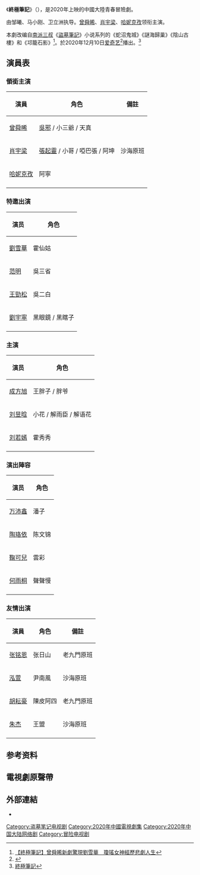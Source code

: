 {{About|改编自小说《盜墓筆記》的網絡劇|原著及其所有衍生作品的介绍|盜墓筆記}}{{Infobox Television
| show_name = 終極筆記
| original_name = Ultimate Note
| image = 文件:终极笔记.PNG
| caption = 爱奇艺海报
| show_name_2 = 
| genre = 冒險
| format = 
| based_on = 
| developer = 
| writer = 田良良、张鸢盎
| director = 邹曦、马小刚、卫立洲
| creative_director = 
| presenter = 
| starring = [[曾舜晞|曾舜晞]]、[[肖宇梁|肖宇梁]]、[[哈妮克孜|哈妮克孜]]、[[劉宇寧|劉宇寧]]、[[成方旭|成方旭]]、[[劉昱晗|劉昱晗]]
| judges = 
| voices = 
| narrated = 
| theme_music_composer = 
| opentheme = 
| endtheme = 
| interlude = 
| composer = 
| country = {{CHN}}
| language = [[普通話|普通話]]
| slogan = 
| num_episodes = 36
| list_episodes = 
| executive_producer = 
| supervising_producer = 王晓晖
| produce_year = 
| producer = 
| program_presenter = 龚宇
| senior_producer = 
| editor = 
| location = 
| cinematography = 
| camera = [[單鏡頭模式|單鏡頭模式]]
| runtime = 45分鐘
| company = 
| channel = [[愛奇藝|愛奇藝]]
| picture_format = 
| audio_format = [[立體聲|立體聲]]
| first_run = {{CHN}}
| first_aired = {{Nowrap begin}}{{start date|2020|12|10}}
| last_aired = {{end date|2021|1|1}}
| channel_1 = 
| picture_format_1 = 
| audio_format_1 = 
| first_run_1 = 
| first_aired_1 = 
| last_aired_1 = =
| status = 
| related = [[盜墓筆記_(電視劇)|盜墓筆記]]<br>[[盗墓笔记_(电影)|盗墓笔记 (电影)]]<br>[[沙海_(網絡劇)|沙海]]<br>[[怒海潛沙&秦嶺神樹|怒海潛沙&秦嶺神樹]]<br>[[重啟之極海聽雷|重啟之極海聽雷]]
| website = 
| production_website = 
| imdb_id = 
}}
《'''終極筆記'''》（{{lang-en|Ultimate Note}}），是2020年上映的中國大陸青春冒險劇。

由邹曦、马小刚、卫立洲执导。[[曾舜晞|曾舜晞]]、[[肖宇梁|肖宇梁]]、[[哈妮克孜|哈妮克孜]]领衔主演。


本劇改编自[[南派三叔|南派三叔]]《[[盜墓筆記|盜墓筆記]]》小说系列的《蛇沼鬼城》《謎海歸巢》《陰山古樓》和《邛籠石影》<ref>[https://www.hk01.com/即時娛樂/559163/   【終極筆記】曾舜晞新劇驚現劉雪華　瓊瑤女神經歷悲劇人生]</ref>。於2020年12月10日[[爱奇艺|爱奇艺]]<ref>{{Cite web |url=https://k.sina.com.cn/article_1270284544_4bb7010000100zbzg.html?from=ent&subch=film |title=《终极笔记》定档，大眼吴邪曾舜晞，范明和王劲松等老戏骨加盟 |access-date=2020-12-09 |archive-date=2021-01-10 |archive-url=https://web.archive.org/web/20210110144246/https://k.sina.com.cn/article_1270284544_4bb7010000100zbzg.html?from=ent&subch=film |dead-url=no }}</ref>播出。<ref>[https://www.iq.com/album/16v26o48msp  終極筆記]</ref>

== 演員表 ==
=== 領銜主演 ===
{| class="wikitable"
|+
!演員!!角色!!備註
|-
|[[曾舜晞|曾舜晞]]|| [[吳邪|吳邪]] / 小三爺 / 天真 ||
|-
|[[肖宇梁|肖宇梁]]||[[張起靈|張起靈]] / 小哥 / 啞巴張 / 阿坤||沙海原班
|-
|[[哈妮克孜|哈妮克孜]]||阿寧||
|-
|}

=== 特邀出演 ===
{| class="wikitable"
|+
!演员!!角色
|-
|[[劉雪華|劉雪華]]|| 霍仙姑
|-
|[[范明_(演员)|范明]]|| 吳三省
|-
|[[王劲松_(江苏)|王勁松]]|| 吳二白 
|-
|[[劉宇寧|劉宇寧]]|| 黑眼鏡 / 黑瞎子
|-
|}

=== 主演 ===
{| class="wikitable"
|+
!演员!!角色
|-
|[[成方旭|成方旭]]||王胖子  /  胖爷
|-
|[[刘昱晗|刘昱晗]]||  小花  /  解雨臣  /  解语花  
|-
|[[刘若嫣|刘若嫣]]|| 霍秀秀
|-
|}

=== 演出陣容 ===
{| class="wikitable"
|+
!演员!!角色
|-
|[[万沛鑫|万沛鑫]]|| 潘子
|-
|[[陶珞依|陶珞依]]|| 陈文锦
|-
|[[鞠可兒|鞠可兒]]|| 雲彩
|-
|[[何雨桐|何雨桐]]|| 聲聲慢
|-
|}

=== 友情出演 ===
{| class="wikitable"
|+
!演員!!角色!!備註
|-
|[[张铭恩|张铭恩]]||张日山 ||老九門原班
|-
|[[泓萱|泓萱]]||尹南風 ||沙海原班
|-
|[[胡耘豪|胡耘豪]]|| 陳皮阿四||老九門原班
|-
|[[朱杰_(歌手)|朱杰]]||王盟 ||沙海原班
|-
|}

== 参考资料 ==
{{reflist}}
==電視劇原聲帶==
{{Tracklist 
| collapsed = 
| headline =
| font_size = 
| total_length = 

| extra_column = 演唱 

| title1 = 冥冥有聲
| note1 = 主題曲
| music1 = 
| lyrics1 = 
| arranger1 = 
| extra1 = [[劉宇寧|劉宇寧]]

| title2 = 因為你
| note2 = 片尾曲
| music2 = 
| lyrics2 = 
| arranger2 = 
| extra2 = [[曾舜晞|曾舜晞]]

| title3 = 孤島
| note3 = 片尾曲
| music3 = 
| lyrics3 = 
| arranger3 = 
| extra3 = [[莎啦啦|莎啦啦]]

| title4 = 穿行
| note4 = 插曲
| music4 = 
| lyrics4 = 
| arranger4 = 
| extra4 = [[朱興東|朱興東]]

| title5 = 非黑即紅
| note5 = 插曲
| music5 = 
| lyrics5 = 
| arranger5 = 
| extra5 = [[李行亮|李行亮]]

| title6 = 謎局
| note6 = 插曲
| music6 = 
| lyrics6 = 
| arranger6 = 
| extra6 = [[曹寅|曹寅]]

| title7 =你的目光
| note7 =插曲
| music7 = 
| lyrics7 = 
| arranger7 = 
| extra7 =[[王野|王野]]  
}}

==外部連結==
* {{douban|34794707}}
{{盗墓笔记}}
{{DEFAULTSORT:Z终}}

[[Category:盗墓笔记电视剧|Category:盗墓笔记电视剧]]
[[Category:2020年中國電視劇集|Category:2020年中國電視劇集]]
[[Category:2020年中国大陆网络剧|Category:2020年中国大陆网络剧]]
[[Category:冒险电视剧|Category:冒险电视剧]]